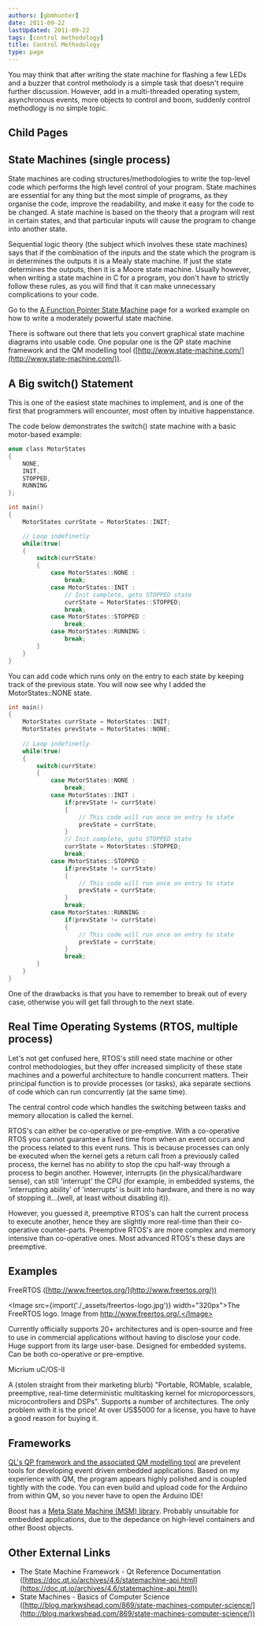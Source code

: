```yaml
---
authors: [gbmhunter]
date: 2011-09-22
lastUpdated: 2011-09-22
tags: [control methodology]
title: Control Methodology
type: page
---
```


You may think that after writing the state machine for flashing a few LEDs and a buzzer that control metholody is a simple task that doesn't require further discussion. However, add in a multi-threaded operating system, asynchronous events, more objects to control and boom, suddenly control methodlogy is no simple topic.

## Child Pages

<ChildPages />

## State Machines (single process)

State machines are coding structures/methodologies to write the top-level code which performs the high level control of your program. State machines are essential for any thing but the most simple of programs, as they organise the code, improve the readability, and make it easy for the code to be changed. A state machine is based on the theory that a program will rest in certain states, and that particular inputs will cause the program to change into another state.

Sequential logic theory (the subject which involves these state machines) says that if the combination of the inputs and the state which the program is in determines the outputs it is a Mealy state machine. If just the state determines the outputs, then it is a Moore state machine. Usually however, when writing a state machine in C for a program, you don't have to strictly follow these rules, as you will find that it can make unnecessary complications to your code.

Go to the [A Function Pointer State Machine](/programming/general/control-methodology/a-function-pointer-based-state-machine/) page for a worked example on how to write a moderately powerful state machine.

There is software out there that lets you convert graphical state machine diagrams into usable code. One popular one is the QP state machine framework and the QM modelling tool ([http://www.state-machine.com/](http://www.state-machine.com/)).

## A Big switch() Statement

This is one of the easiest state machines to implement, and is one of the first that programmers will encounter, most often by intuitive happenstance.

The code below demonstrates the switch() state machine with a basic motor-based example:

```c
enum class MotorStates
{
    NONE,
    INIT,
    STOPPED,
    RUNNING
};

int main()
{
    MotorStates currState = MotorStates::INIT;

    // Loop indefinetly
    while(true)
    {
        switch(currState)
        {
            case MotorStates::NONE :
                break;
            case MotorStates::INIT :
                // Init complete, goto STOPPED state
                currState = MotorStates::STOPPED;
                break;
            case MotorStates::STOPPED :
                break;
            case MotorStates::RUNNING :
                break;
        }
    }
}
```

You can add code which runs only on the entry to each state by keeping track of the previous state. You will now see why I added the MotorStates::NONE state.

```c    
int main()
{
    MotorStates currState = MotorStates::INIT;
    MotorStates prevState = MotorStates::NONE;
    
    // Loop indefinetly
    while(true)
    {
        switch(currState)
        {
            case MotorStates::NONE :
                break;
            case MotorStates::INIT :
                if(prevState != currState)
                {
                    // This code will run once on entry to state
                    prevState = currState;
                }
                // Init complete, goto STOPPED state
                currState = MotorStates::STOPPED;
                break;
            case MotorStates::STOPPED :
                if(prevState != currState)
                {
                    // This code will run once on entry to state
                    prevState = currState;
                }
                break;
            case MotorStates::RUNNING :
                if(prevState != currState)
                {
                    // This code will run once on entry to state
                    prevState = currState;
                }
                break;
        }
    }
}
```

One of the drawbacks is that you have to remember to break out of every case, otherwise you will get fall through to the next state.

## Real Time Operating Systems (RTOS, multiple process)

Let's not get confused here, RTOS's still need state machine or other control methodologies, but they offer increased simplicity of these state machines and a powerful architecture to handle concurrent matters. Their principal function is to provide processes (or tasks), aka separate sections of code which can run concurrently (at the same time).

The central control code which handles the switching between tasks and memory allocation is called the kernel.

RTOS's can either be co-operative or pre-emptive. With a co-operative RTOS you cannot guarantee a fixed time from when an event occurs and the process related to this event runs. This is because processes can only be executed when the kernel gets a return call from a previously called process, the kernel has no ability to stop the cpu half-way through a process to begin another. However, interrupts (in the physical/hardware sense), can still 'interrupt' the CPU (for example, in embedded systems, the 'interrupting ability' of 'interrupts' is built into hardware, and there is no way of stopping it...(well, at least without disabling it)).

However, you guessed it, preemptive RTOS's can halt the current process to execute another, hence they are slightly more real-time than their co-operative counter-parts. Preemptive RTOS's are more complex and memory intensive than co-operative ones. Most advanced RTOS's these days are preemptive.

## Examples

FreeRTOS ([http://www.freertos.org/](http://www.freertos.org/))

<Image src={import('./_assets/freertos-logo.jpg')} width="320px">The FreeRTOS logo. Image from http://www.freertos.org/.</Image>

Currently officially supports 20+ architectures and is open-source and free to use in commercial applications without having to disclose your code. Huge support from its large user-base. Designed for embedded systems. Can be both co-operative or pre-emptive.

Micrium uC/OS-II

A (stolen straight from their marketing blurb) "Portable, ROMable, scalable, preemptive, real-time deterministic multitasking kernel for microporcessors, microcontrollers and DSPs". Supports a number of architectures. The only problem with it is the price! At over US$5000 for a license, you have to have a good reason for buying it.

## Frameworks

[QL's QP framework and the associated QM modelling tool](http://www.state-machine.com/) are prevelent tools for developing event driven embedded applications. Based on my experience with QM, the program appears highly polished and is coupled tightly with the code. You can even build and upload code for the Arduino from within QM, so you never have to open the Arduino IDE!

Boost has a [Meta State Machine (MSM) library](http://www.boost.org/doc/libs/1_55_0/libs/msm/doc/HTML/index.html). Probably unsuitable for embedded applications, due to the depedance on high-level containers and other Boost objects.

## Other External Links

* The State Machine Framework - Qt Reference Documentation ([https://doc.qt.io/archives/4.6/statemachine-api.html](https://doc.qt.io/archives/4.6/statemachine-api.html))
* State Machines - Basics of Computer Science ([http://blog.markwshead.com/869/state-machines-computer-science/](http://blog.markwshead.com/869/state-machines-computer-science/))

